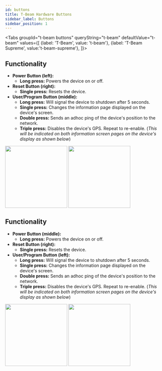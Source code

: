 ```yaml
---
id: buttons
title: T-Beam Hardware Buttons
sidebar_label: Buttons
sidebar_position: 1
---
```



<Tabs
groupId="t-beam buttons"
queryString="t-beam"
defaultValue="t-beam"
values={[
{label: 'T-Beam', value: 't-beam'},
{label: 'T-Beam Supreme', value:'t-beam-supreme'},
]}>
<TabItem value="t-beam">

## Functionality

- **Power Button (left):**
  - **Long press:** Powers the device on or off.
- **Reset Button (right):**
  - **Single press:** Resets the device.
- **User/Program Button (middle):**
  - **Long press:** Will signal the device to shutdown after 5 seconds.
  - **Single press:** Changes the information page displayed on the device's screen.
  - **Double press:** Sends an adhoc ping of the device's position to the network.
  - **Triple press:** Disables the device's GPS. Repeat to re-enable. (_This will be indicated on both information screen pages on the device's display as shown below_)

<img src="/img/hardware/GPS-disabled.webp" width="200" align="center-left" />
<img
  src="/img/hardware/GPS-disabled-by-button.webp"
  width="200"
  align="center-right"
/>

</TabItem>
<TabItem value = "t-beam-supreme">

## Functionality

- **Power Button (middle):**
  - **Long press:** Powers the device on or off.
- **Reset Button (right):**
  - **Single press:** Resets the device.
- **User/Program Button (left):**
  - **Long press:** Will signal the device to shutdown after 5 seconds.
  - **Single press:** Changes the information page displayed on the device's screen.
  - **Double press:** Sends an adhoc ping of the device's position to the network.
  - **Triple press:** Disables the device's GPS. Repeat to re-enable. (_This will be indicated on both information screen pages on the device's display as shown below_)

<img src="/img/hardware/GPS-disabled.webp" width="200" align="center-left" />
<img
  src="/img/hardware/GPS-disabled-by-button.webp"
  width="200"
  align="center-right"
/>

</TabItem>
</Tabs>
